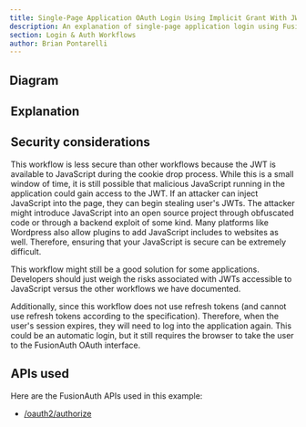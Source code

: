 ```yaml
---
title: Single-Page Application OAuth Login Using Implicit Grant With JWTs In Cookies
description: An explanation of single-page application login using FusionAuth OAuth interface with the implicit grant with JWTs in cookies
section: Login & Auth Workflows
author: Brian Pontarelli
---
```


<Intro/>

## Diagram

<Legend/>

<Diagram/>

## Explanation

<OrderedList>
  <Step1/>
  <Step2/>
  <Step3/>
  <Step4/>
  <Step5/>
  <Step6/>
  <Step7/>
  <Step8/>
  <Step9/>
  <Step10/>
  <Step11/>
  <Step12/>
  <Step13/>
  <Step14/>
  <Step15/>
</OrderedList>

## Security considerations

This workflow is less secure than other workflows because the JWT is available to JavaScript during the cookie drop process. While this is a small window of time, it is still possible that malicious JavaScript running in the application could gain access to the JWT. If an attacker can inject JavaScript into the page, they can begin stealing user's JWTs. The attacker might introduce JavaScript into an open source project through obfuscated code or through a backend exploit of some kind. Many platforms like Wordpress also allow plugins to add JavaScript includes to websites as well. Therefore, ensuring that your JavaScript is secure can be extremely difficult.

This workflow might still be a good solution for some applications. Developers should just weigh the risks associated with JWTs accessible to JavaScript versus the other workflows we have documented.

Additionally, since this workflow does not use refresh tokens (and cannot use refresh tokens according to the specification). Therefore, when the user's session expires, they will need to log into the application again. This could be an automatic login, but it still requires the browser to take the user to the FusionAuth OAuth interface.

## APIs used

Here are the FusionAuth APIs used in this example:

* [/oauth2/authorize](/docs/lifecycle/authenticate-users/oauth/endpoints#authorize)
